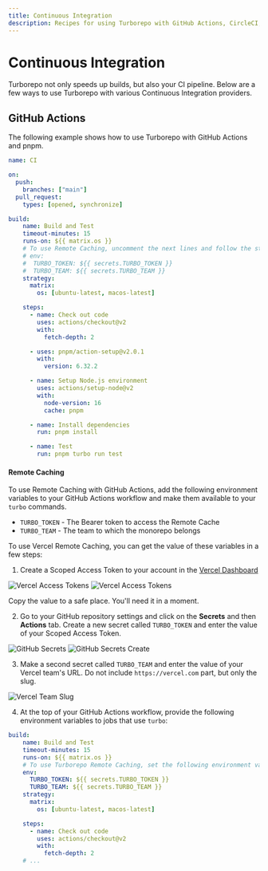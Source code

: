 ```yaml
---
title: Continuous Integration
description: Recipes for using Turborepo with GitHub Actions, CircleCI, and other continuous integration providers.
---
```



# Continuous Integration

Turborepo not only speeds up builds, but also your CI pipeline. Below are a few ways to use Turborepo with various Continuous Integration providers.

## GitHub Actions

The following example shows how to use Turborepo with GitHub Actions and pnpm.

```yaml
name: CI

on:
  push:
    branches: ["main"]
  pull_request:
    types: [opened, synchronize]

build:
    name: Build and Test
    timeout-minutes: 15
    runs-on: ${{ matrix.os }}
    # To use Remote Caching, uncomment the next lines and follow the steps below.
    # env:
    #  TURBO_TOKEN: ${{ secrets.TURBO_TOKEN }}
    #  TURBO_TEAM: ${{ secrets.TURBO_TEAM }}
    strategy:
      matrix:
        os: [ubuntu-latest, macos-latest]

    steps:
      - name: Check out code
        uses: actions/checkout@v2
        with:
          fetch-depth: 2

      - uses: pnpm/action-setup@v2.0.1
        with:
          version: 6.32.2

      - name: Setup Node.js environment
        uses: actions/setup-node@v2
        with:
          node-version: 16
          cache: pnpm

      - name: Install dependencies
        run: pnpm install

      - name: Test
        run: pnpm turbo run test
```

#### Remote Caching

To use Remote Caching with GitHub Actions, add the following environment variables to your GitHub Actions workflow
and make them available to your `turbo` commands.

- `TURBO_TOKEN` - The Bearer token to access the Remote Cache
- `TURBO_TEAM` - The team to which the monorepo belongs

To use Vercel Remote Caching, you can get the value of these variables in a few steps:

1. Create a Scoped Access Token to your account in the [Vercel Dashboard](https://vercel.com/account/tokens)

![Vercel Access Tokens](/images/docs/vercel-tokens.png)
![Vercel Access Tokens](/images/docs/vercel-create-token.png)

Copy the value to a safe place. You'll need it in a moment.

2. Go to your GitHub repository settings and click on the **Secrets** and then **Actions** tab. Create a new secret called `TURBO_TOKEN` and enter the value of your Scoped Access Token.

![GitHub Secrets](/images/docs/github-actions-secrets.png)
![GitHub Secrets Create](/images/docs/github-actions-create-secret.png)

3. Make a second secret called `TURBO_TEAM` and enter the value of your Vercel team's URL. Do not include `https://vercel.com` part, but only the slug.

![Vercel Team Slug](/images/docs/vercel-slug.png)

4. At the top of your GitHub Actions workflow, provide the following environment variables to jobs that use `turbo`:

```yaml highlight="6-8"
build:
    name: Build and Test
    timeout-minutes: 15
    runs-on: ${{ matrix.os }}
    # To use Turborepo Remote Caching, set the following environment variables for the job.
    env:
      TURBO_TOKEN: ${{ secrets.TURBO_TOKEN }}
      TURBO_TEAM: ${{ secrets.TURBO_TEAM }}
    strategy:
      matrix:
        os: [ubuntu-latest, macos-latest]

    steps:
      - name: Check out code
        uses: actions/checkout@v2
        with:
          fetch-depth: 2
    # ...
```
